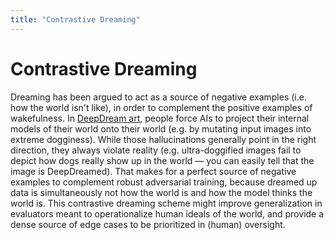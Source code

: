 ```yaml
---
title: "Contrastive Dreaming"
---
```


# Contrastive Dreaming

Dreaming has been argued to act as a source of negative examples (i.e. how the world isn't like), in order to complement the positive examples of wakefulness. In [DeepDream art](https://en.wikipedia.org/wiki/DeepDream), people force AIs  to project their internal models of their world onto their world (e.g. by mutating input images into extreme dogginess). While those hallucinations generally point in the right direction, they always violate reality (e.g. ultra-doggified images fail to depict how dogs really show up in the world — you can easily tell that the image is DeepDreamed). That makes for a perfect source of negative examples to complement robust adversarial training, because dreamed up data is simultaneously not how the world is and how the model thinks the world is. This contrastive dreaming scheme might improve generalization in evaluators meant to operationalize human ideals of the world, and provide a dense source of edge cases to be prioritized in (human) oversight.
